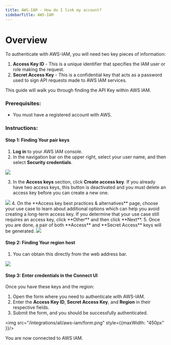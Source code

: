 ```yaml
---
title: AWS-IAM - How do I link my account?
sidebarTitle: AWS-IAM
---
```



# Overview

To authenticate with AWS-IAM, you will need two key pieces of information:
1. **Access Key ID** - This is a unique identifier that specifies the IAM user or role making the request.
2. **Secret Access Key** - This is a confidential key that acts as a password used to sign API requests made to AWS IAM services.

This guide will walk you through finding the API Key within AWS IAM.

### Prerequisites:

- You must have a registered account with AWS.

### Instructions:

#### Step 1: Finding Your pair keys
1. **Log in** to your AWS IAM console.
2. In the navigation bar on the upper right, select your user name, and then select **Security credentials**.
<img src="/integrations/all/aws-iam/aws-profile.png" />

3. In the **Access keys** section, click **Create access key**. If you already have two access keys, this button is deactivated and you must delete an access key before you can create a new one.

<img src="/integrations/all/aws-iam/aws_access_key.png" />
4. On the **Access key best practices & alternatives** page, choose your use case to learn about additional options which can help you avoid creating a long-term access key. If you determine that your use case still requires an access key, click **Other** and then click **Next**.
5. Once you are done, a pair of both **Access** and **Secret Access** keys will be generated.
<img src="/integrations/all/aws-iam/keys.png" />

#### Step 2: Finding Your region host
1. You can obtain this directly from the web address bar.
<img src="/integrations/all/aws-iam/region.png" />

#### Step 3: Enter credentials in the Connect UI

Once you have these keys and the region:
1. Open the form where you need to authenticate with AWS-IAM.
2. Enter the **Access Key ID**, **Secret Access Key**, and **Region** in their respective fields.
3. Submit the form, and you should be successfully authenticated.


<img src="/integrations/all/aws-iam/form.png" style={{maxWidth: "450px" }}/>

You are now connected to AWS IAM.
